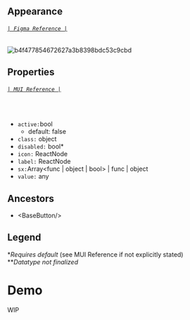 
<Meta title='Components/Tab' />

## Appearance
###### [`| Figma Reference |`](https://www.figma.com/file/P38agSWlZGpxD68uQdcRmp/Tarka-kit?node-id=1232%3A158303)
![b4f477854672627a3b8398bdc53c9cbd](https://user-images.githubusercontent.com/77284270/185235069-7c78c246-664e-41de-8661-9e2e0204dc28.png)

## Properties
###### [`| MUI Reference |`](https://mui.com/material-ui/api/tab/)
<br/>

* `active:`bool
    * default: false
* `class:` object
* `disabled:` bool\*
* `icon:` ReactNode
* `label:` ReactNode
* `sx:`Array<func | object | bool> | func | object
* `value:` any

## Ancestors
* &lt;<LinkTo kind='Components/BaseButton' target="_blank">BaseButton</LinkTo>/&gt;


## Legend
\**Requires default* (see MUI Reference if not explicitly stated)<br/>
\*\**Datatype not finalized*

# Demo

<Canvas>
    <Story name='WIP'>
        <div> WIP </div>
    </Story>
</Canvas>
